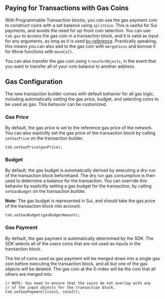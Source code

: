 ## Paying for Transactions with Gas Coins

With Programmable Transaction blocks, you can use the gas payment coin to construct coins with a set
balance using `splitCoin`. This is useful for Sui payments, and avoids the need for up-front coin
selection. You can use `txb.gas` to access the gas coin in a transaction block, and it is valid as
input for any arguments, as long as it is used
[by-reference](../build/programming-with-objects/ch2-using-objects.md#pass-objects-by-reference).
Practically speaking, this means you can also add to the gas coin with `mergeCoins` and borrow it
for Move functions with `moveCall`.

You can also transfer the gas coin using `transferObjects`, in the event that you want to transfer
all of your coin balance to another address.

## Gas Configuration

The new transaction builder comes with default behavior for all gas logic, including automatically
setting the gas price, budget, and selecting coins to be used as gas. This behavior can be
customized.

### Gas Price

By default, the gas price is set to the reference gas price of the network. You can also explicitly
set the gas price of the transaction block by calling `setGasPrice` on the transaction builder.

```tsx
txb.setGasPrice(gasPrice);
```

### Budget

By default, the gas budget is automatically derived by executing a dry-run of the transaction block
beforehand. The dry run gas consumption is then used to determine a balance for the transaction. You
can override this behavior by explicitly setting a gas budget for the transaction, by calling
`setGasBudget` on the transaction builder.

**Note:** The gas budget is represented in Sui, and should take the gas price of the transaction
block into account.

```tsx
txb.setGasBudget(gasBudgetAmount);
```

### Gas Payment

By default, the gas payment is automatically determined by the SDK. The SDK selects all of the users
coins that are not used as inputs in the transaction block.

The list of coins used as gas payment will be merged down into a single gas coin before executing
the transaction block, and all but one of the gas objects will be deleted. The gas coin at the
0-index will be the coin that all others are merged into.

```tsx
// NOTE: You need to ensure that the coins do not overlap with any
// of the input objects for the transaction block.
txb.setGasPayment([coin1, coin2]);
```
